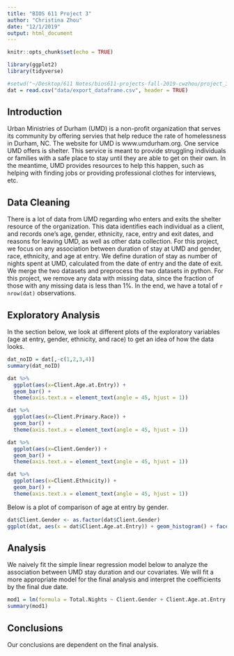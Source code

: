 ```yaml
---
title: "BIOS 611 Project 3"
author: "Christina Zhou"
date: "12/1/2019"
output: html_document
---
```


```r
knitr::opts_chunk$set(echo = TRUE)

library(ggplot2)
library(tidyverse)

#setwd("~/Desktop/611 Notes/bios611-projects-fall-2019-cwzhou/project_3")
dat = read.csv("data/export_dataframe.csv", header = TRUE)
```

## Introduction

Urban Ministries of Durham (UMD) is a non-profit organization that serves its community by offering servies that help reduce the rate of homelessness in Durham, NC. The website for UMD is www.umdurham.org. One service UMD offers is shelter. This service is meant to provide struggling individuals or families with a safe place to stay until they are able to get on their own. In the meantime, UMD provides resources to help this happen, such as helping with finding jobs or providing professional clothes for interviews, etc.

## Data Cleaning

There is a lot of data from UMD regarding who enters and exits the shelter resource of the organization. This data identifies each individual as a client, and records one's age, gender, ethnicity, race, entry and exit dates, and reasons for leaving UMD, as well as other data collection. For this project, we focus on any association between duration of stay at UMD and gender, race, ethnicity, and age at entry. We define duration of stay as number of nights spent at UMD, calculated from the date of entry and the date of exit. We merge the two datasets and preprocess the two datasets in python. For this project, we remove any data with missing data, since the fraction of those with any missing data is less than 1%. In the end, we have a total of `r nrow(dat)` observations.

## Exploratory Analysis

In the section below, we look at different plots of the exploratory variables (age at entry, gender, ethnicity, and race) to get an idea of how the data looks.

```r

dat_noID = dat[,-c(1,2,3,4)]
summary(dat_noID)

dat %>%
  ggplot(aes(x=Client.Age.at.Entry)) +
  geom_bar() +
  theme(axis.text.x = element_text(angle = 45, hjust = 1))

dat %>%
  ggplot(aes(x=Client.Primary.Race)) +
  geom_bar() +
  theme(axis.text.x = element_text(angle = 45, hjust = 1))

dat %>%
  ggplot(aes(x=Client.Gender)) +
  geom_bar() +
  theme(axis.text.x = element_text(angle = 45, hjust = 1))

dat %>%
  ggplot(aes(x=Client.Ethnicity)) +
  geom_bar() +
  theme(axis.text.x = element_text(angle = 45, hjust = 1))

```

Below is a plot of comparison of age at entry by gender.

```r
dat$Client.Gender <- as.factor(dat$Client.Gender)
ggplot(dat, aes(x = dat$Client.Age.at.Entry)) + geom_histogram() + facet_wrap(~Client.Gender)
```

## Analysis

We naively fit the simple linear regression model below to analyze the association between UMD stay duration and our covariates. We will fit a more appropriate model for the final analysis and interpret the coefficients by the final due date.

```r
mod1 = lm(formula = Total.Nights ~ Client.Gender + Client.Age.at.Entry + Client.Ethnicity + Client.Primary.Race, data = dat)
summary(mod1)
```

## Conclusions

Our conclusions are dependent on the final analysis.